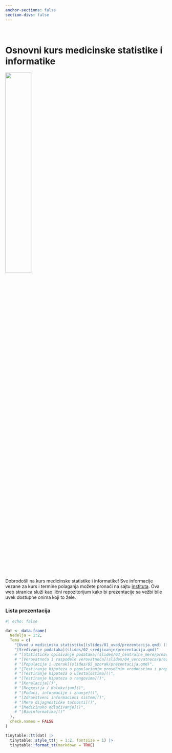 ```yaml
---
anchor-sections: false
section-divs: false
---
```


::: {.grid}

::: {.g-col-6}

\

# Osnovni kurs medicinske statistike i informatike 

:::

::: {.g-col-6}

![](MSI.png){width="40%" fig-align="right"}
:::

:::

Dobrodošli na kurs medicinske statistike i informatike! Sve informacije vezane za kurs i termine polaganja možete pronaći na sajtu [instituta](http://statistika.mfub.bg.ac.rs/). Ova web stranica služi kao lični repozitorijum kako bi prezentacije sa vežbi bile uvek dostupne onima koji to žele.


### Lista prezentacija

```r
#| echo: false

dat <- data.frame(
  Nedelja = 1:2,
  Tema = c(
    "[Uvod u medicinsku statistiku](slides/01_uvod/prezentacija.qmd) ([eng](slides/01_uvod/pres.qmd))",
    "[Sređivanje podataka](slides/02_sredjivanje/prezentacija.qmd)"
    # "[Statističko opisivanje podataka](slides/03_centralne_mere/prezentacija.qmd)",
    # "[Verovatnoća i raspodele verovatnoća](slides/04_verovatnoca/prezentacija.qmd)",
    # "[Populacija i uzorak](slides/05_uzorak/prezentacija.qmd)",
    # "[Testiranje hipoteza o populacionim prosečnim vrednostima i proporcijama]()",
    # "[Testiranje hipoteza o učestalostima]()",
    # "[Testiranje hipoteza o rangovima]()",
    # "[Korelacija]()",
    # "[Regresija / Kolokvijum]()",
    # "[Podaci, informacije i znanje]()",
    # "[Zdravstveni informacioni sistem]()",
    # "[Mere dijagnostičke tačnosti]()",
    # "[Medicinsko odlučivanje]()",
    # "[Bioinformatika]()"
  ),
  check.names = FALSE
)

tinytable::tt(dat) |> 
  tinytable::style_tt(j = 1:2, fontsize = 1) |> 
  tinytable::format_tt(markdown = TRUE)
```
